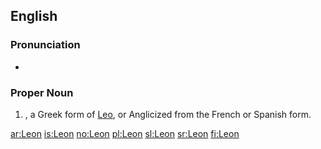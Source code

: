 {{see|leon|león|León|Léon}}

==English==


===Pronunciation===
*{{audio|en-us-leon.ogg|Audio (US)}}

===Proper Noun===
#{{given name|male|}}, a Greek form of [[Leo]], or Anglicized from the French or Spanish form.

[[ar:Leon]]
[[is:Leon]]
[[no:Leon]]
[[pl:Leon]]
[[sl:Leon]]
[[sr:Leon]]
[[fi:Leon]]